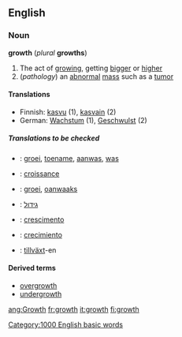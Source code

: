 ==English==

===Noun===
'''growth''' (''plural'' '''growths''')

#The act of [[growing]], getting [[bigger]] or [[higher]]
#(''pathology'') an [[abnormal]] [[mass]] such as a [[tumor]]

====Translations====
{{top}}
*Finnish: [[kasvu]] (1), [[kasvain]] (2)
*German: [[Wachstum]] {{n}} (1), [[Geschwulst]] {{f}} (2)
{{mid}}
{{bottom}}

=====Translations to be checked=====
{{checktrans}}
*{{ttbc|Dutch}}: [[groei]], [[toename]], [[aanwas]], [[was]]
*{{ttbc|French}}: [[croissance]]
*{{ttbc|Frisian}}: [[groei]], [[oanwaaks]]
*{{ttbc|Hebrew}}: [[גידול]]
*{{ttbc|Portuguese}}: [[crescimento]]
*{{ttbc|Spanish}}: [[crecimiento]]
*{{ttbc|Swedish}}: [[tillväxt]]-en

====Derived terms====
*[[overgrowth]]
*[[undergrowth]]

[[Category:1000 English basic words]]
[[ang:Growth]]
[[fr:growth]]
[[it:growth]]
[[fi:growth]]